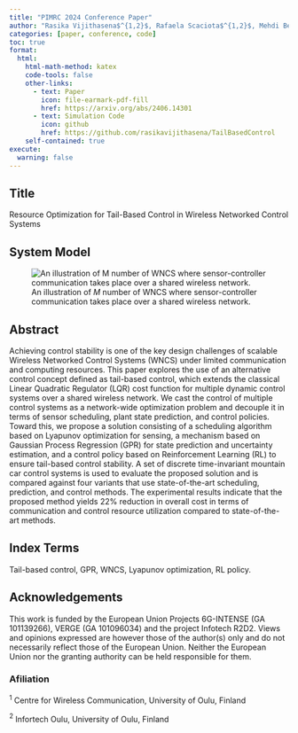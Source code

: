 ```yaml
---
title: "PIMRC 2024 Conference Paper"
author: "Rasika Vijithasena$^{1,2}$, Rafaela Scaciota$^{1,2}$, Mehdi Bennis$^{1}$, and Sumudu Samarakoon$^{1,2}$."
categories: [paper, conference, code]
toc: true
format:
  html:
    html-math-method: katex
    code-tools: false
    other-links:
      - text: Paper
        icon: file-earmark-pdf-fill
        href: https://arxiv.org/abs/2406.14301
      - text: Simulation Code
        icon: github
        href: https://github.com/rasikavijithasena/TailBasedControl
    self-contained: true
execute:
  warning: false
---
```


## Title
Resource Optimization for Tail-Based Control in Wireless Networked Control Systems

## System Model
![An illustration of $M$ number of WNCS where sensor-controller communication takes place over a shared wireless network.](Fig/SM_Conf2.jpg)

## Abstract

Achieving control stability is one of the key design challenges of scalable Wireless Networked Control Systems (WNCS) under limited communication and computing resources. This paper explores the use of an alternative control concept defined as tail-based control, which extends the classical Linear Quadratic Regulator (LQR) cost function for multiple dynamic control systems over a shared wireless network. We cast the control of multiple control systems as a network-wide optimization problem and decouple it in terms of sensor scheduling, plant state prediction, and control policies. Toward this, we propose a solution consisting of a scheduling algorithm based on Lyapunov optimization for sensing, a mechanism based on Gaussian Process Regression (GPR) for state prediction and uncertainty estimation, and a control policy based on Reinforcement Learning (RL) to ensure tail-based control stability. A set of discrete time-invariant mountain car control systems is used to evaluate the proposed solution and is compared against four variants that use state-of-the-art scheduling, prediction, and control methods. The experimental results indicate that the proposed method yields 22% reduction in overall cost in terms of communication and control resource utilization compared to state-of-the-art methods.

## Index Terms

Tail-based control, GPR, WNCS, Lyapunov optimization, RL policy. 

## Acknowledgements

This work is funded by the European Union Projects 6G-INTENSE (GA 101139266), VERGE (GA 101096034) and the project Infotech R2D2. Views and opinions expressed are however those of the author(s) only and do not necessarily reflect those of the European Union. Neither the European Union nor the granting authority can be held responsible for them.

### Afiliation

$^1$ Centre for Wireless Communication, University of Oulu, Finland 

$^2$ Infortech Oulu, University of Oulu, Finland 